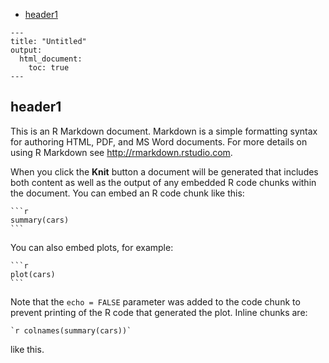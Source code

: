-   [header1](#header1)

<!-- -->

    ---
    title: "Untitled"
    output:
      html_document:
        toc: true
    ---

header1
-------

This is an R Markdown document. Markdown is a simple formatting syntax for authoring HTML, PDF, and MS Word documents. For more details on using R Markdown see <http://rmarkdown.rstudio.com>.

When you click the **Knit** button a document will be generated that includes both content as well as the output of any embedded R code chunks within the document. You can embed an R code chunk like this:

    ```r
    summary(cars)
    ```

You can also embed plots, for example:

    ```r
    plot(cars)
    ```

Note that the `echo = FALSE` parameter was added to the code chunk to prevent printing of the R code that generated the plot. Inline chunks are:

    `r colnames(summary(cars))`

like this.


